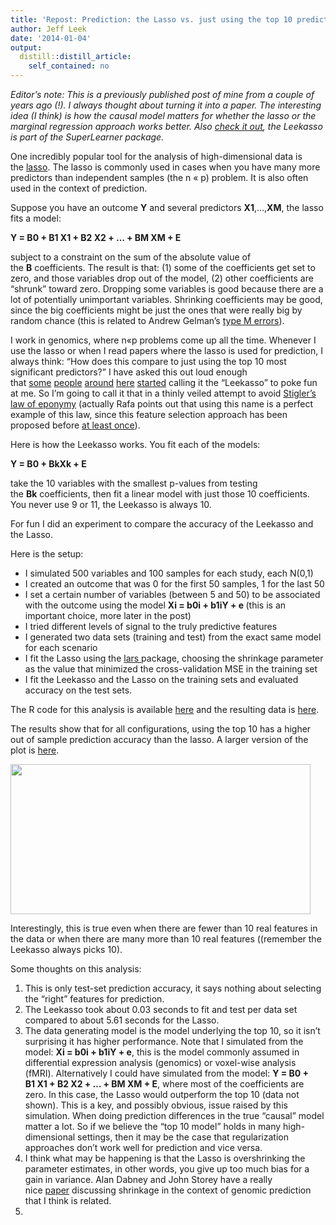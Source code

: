 ```yaml
---
title: 'Repost: Prediction: the Lasso vs. just using the top 10 predictors'
author: Jeff Leek
date: '2014-01-04'
output:
  distill::distill_article:
    self_contained: no
---
```


_Editor's note: This is a previously published post of mine from a couple of years ago (!). I always thought about turning it into a paper. The interesting idea (I think) is how the causal model matters for whether the lasso or the marginal regression approach works better. Also [check it out](https://github.com/ecpolley/SuperLearner/blob/master/R/SL.leekasso.R), the Leekasso is part of the SuperLearner package._

One incredibly popular tool for the analysis of high-dimensional data is the <a href="http://www-stat.stanford.edu/~tibs/lasso.html" target="_blank">lasso</a>. The lasso is commonly used in cases when you have many more predictors than independent samples (the n « p) problem. It is also often used in the context of prediction.

Suppose you have an outcome **Y** and several predictors **X1**,…,**XM**, the lasso fits a model:

**Y = B0 + B1 X1 + B2 X2 + … + BM XM + E**

subject to a constraint on the sum of the absolute value of the **B** coefficients. The result is that: (1) some of the coefficients get set to zero, and those variables drop out of the model, (2) other coefficients are “shrunk” toward zero. Dropping some variables is good because there are a lot of potentially unimportant variables. Shrinking coefficients may be good, since the big coefficients might be just the ones that were really big by random chance (this is related to Andrew Gelman’s <a href="http://andrewgelman.com/2011/09/the-statistical-significance-filter/" target="_blank">type M errors</a>).

I work in genomics, where n«p problems come up all the time. Whenever I use the lasso or when I read papers where the lasso is used for prediction, I always think: “How does this compare to just using the top 10 most significant predictors?” I have asked this out loud enough that <a href="http://www.biostat.jhsph.edu/~rpeng/" target="_blank">some</a> <a href="http://www.biostat.jhsph.edu/~iruczins/" target="_blank">people</a> <a href="http://www.bcaffo.com/" target="_blank">around</a> <a href="http://rafalab.jhsph.edu/" target="_blank">here</a> <a href="http://people.csail.mit.edu/mrosenblum/" target="_blank">started</a> calling it the “Leekasso” to poke fun at me. So I’m going to call it that in a thinly veiled attempt to avoid <a href="http://en.wikipedia.org/wiki/Stigler's_law_of_eponymy" target="_blank">Stigler’s law of eponymy</a> (actually Rafa points out that using this name is a perfect example of this law, since this feature selection approach has been proposed before <a href="http://www.stat.berkeley.edu/tech-reports/576.pdf" target="_blank">at least once</a>).

Here is how the Leekasso works. You fit each of the models:

**Y = B0 + BkXk + E**

take the 10 variables with the smallest p-values from testing the **Bk** coefficients, then fit a linear model with just those 10 coefficients. You never use 9 or 11, the Leekasso is always 10.

For fun I did an experiment to compare the accuracy of the Leekasso and the Lasso.

Here is the setup:

  * I simulated 500 variables and 100 samples for each study, each N(0,1)
  * I created an outcome that was 0 for the first 50 samples, 1 for the last 50
  * I set a certain number of variables (between 5 and 50) to be associated with the outcome using the model **Xi = b0i + b1iY + e **(this is an important choice, more later in the post)
  * I tried different levels of signal to the truly predictive features
  * I generated two data sets (training and test) from the exact same model for each scenario
  * I fit the Lasso using the <a href="http://cran.r-project.org/web/packages/lars/index.html" target="_blank">lars </a>package, choosing the shrinkage parameter as the value that minimized the cross-validation MSE in the training set
  * I fit the Leekasso and the Lasso on the training sets and evaluated accuracy on the test sets.

The R code for this analysis is available <a href="http://biostat.jhsph.edu/~jleek/code/leekasso.R" target="_blank">here</a> and the resulting data is <a href="http://biostat.jhsph.edu/~jleek/code/lassodata.rda" target="_blank">here</a>.

The results show that for all configurations, using the top 10 has a higher out of sample prediction accuracy than the lasso. A larger version of the plot is <a href="http://biostat.jhsph.edu/~jleek/code/accuracy-plot.png" target="_blank">here</a>.

<img alt="" src="http://biostat.jhsph.edu/~jleek/code/accuracy-plot.png" width="480" height="240" />

Interestingly, this is true even when there are fewer than 10 real features in the data or when there are many more than 10 real features ((remember the Leekasso always picks 10).

Some thoughts on this analysis:

  1. This is only test-set prediction accuracy, it says nothing about selecting the “right” features for prediction.
  2. The Leekasso took about 0.03 seconds to fit and test per data set compared to about 5.61 seconds for the Lasso.
  3. The data generating model is the model underlying the top 10, so it isn’t surprising it has higher performance. Note that I simulated from the model: **Xi = b0i + b1iY + e**, this is the model commonly assumed in differential expression analysis (genomics) or voxel-wise analysis (fMRI). Alternatively I could have simulated from the model: **Y = B0 + B1 X1 + B2 X2 + … + BM XM + E**, where most of the coefficients are zero. In this case, the Lasso would outperform the top 10 (data not shown). This is a key, and possibly obvious, issue raised by this simulation. When doing prediction differences in the true “causal” model matter a lot. So if we believe the “top 10 model” holds in many high-dimensional settings, then it may be the case that regularization approaches don’t work well for prediction and vice versa.
  4. I think what may be happening is that the Lasso is overshrinking the parameter estimates, in other words, you give up too much bias for a gain in variance. Alan Dabney and John Storey have a really nice <a href="http://www.plosone.org/article/info:doi%2F10.1371%2Fjournal.pone.0001002" target="_blank">paper</a> discussing shrinkage in the context of genomic prediction that I think is related.
  5.
